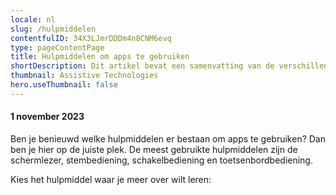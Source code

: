 ```yaml
---
locale: nl
slug: /hulpmiddelen
contentfulID: 34X3LJmrDDDm4n8CNM6evq
type: pageContentPage
title: Hulpmiddelen om apps te gebruiken
shortDescription: Dit artikel bevat een samenvatting van de verschillende soorten hulpmiddelen.
thumbnail: Assistive Technologies
hero.useThumbnail: false
---
```


#### 1 november 2023

Ben je benieuwd welke hulpmiddelen er bestaan om apps te gebruiken? Dan ben je hier op de juiste plek. De meest gebruikte hulpmiddelen zijn de schermlezer, stembediening, schakelbediening en toetsenbordbediening.

Kies het hulpmiddel waar je meer over wilt leren:

<LinkList title="List of assistive technologies on Android + iOS" isHighlighted={true}>
  <LinkListItem url="https://appt.org/nl/docs/android/features/talkback" title="TalkBack voor Android" pageTitle="TalkBack: schermlezer voor Android" shortDescription="Dit artikel bevat verdiepende informatie over de TalkBack schermlezer voor Android." icon="/img/light/screenreader.svg" iconAlt="Screen Reader icon"/>
  <LinkListItem url="https://appt.org/nl/docs/ios/features/voiceover" title="VoiceOver voor iOS" pageTitle="VoiceOver: schermlezer voor iOS" shortDescription="Dit artikel bevat verdiepende informatie over de VoiceOver schermlezer voor iOS." icon="/img/light/screenreader.svg" iconAlt="Screen Reader icon"/>
  <LinkListItem url="https://appt.org/nl/docs/android/features/voice-access" title="Voice Access voor Android" pageTitle="Voice Access: stembediening voor Android" shortDescription="Dit artikel bevat verdiepende informatie over de stembediening Voice Access voor Android." icon="/img/light/voiceaccess.svg" iconAlt="Voice Control icon"/>
  <LinkListItem url="https://appt.org/nl/docs/ios/features/voice-control" title="Voice Control voor iOS" pageTitle="Voice Control: stembediening voor iOS" shortDescription="Dit artikel bevat verdiepende informatie over de stembediening Voice Control voor iOS." icon="/img/light/voiceaccess.svg" iconAlt="Voice Control icon"/>
  <LinkListItem url="https://appt.org/nl/docs/android/features/switch-access" title="Toegang via schakelaar voor Android" pageTitle="Toegang via schakelaar voor Android" shortDescription="Dit artikel bevat verdiepende informatie over het gebruik van 'Toegang via schakelaar' om je Android toestel te bedienen." icon="/img/light/switchaccess.svg" iconAlt="Switch Access icon"/>
  <LinkListItem url="https://appt.org/nl/docs/ios/features/switch-control" title="Schakelbediening voor iOS" pageTitle="Schakelbediening voor iOS" shortDescription="Dit artikel bevat verdiepende informatie over het gebruik van schakelbediening om je iOS toestel te bedienen." icon="/img/light/switchaccess.svg" iconAlt="Switch Access icon"/>
  <LinkListItem url="https://appt.org/nl/docs/android/features/keyboard-access" title="Toetsenbordbediening voor Android" pageTitle="Toetsenbordbediening voor Android" shortDescription="Dit artikel bevat verdiepende informatie over het bedienen van je Android toestel met een toetsenbord." icon="/img/light/keyboard.svg" iconAlt="Keyboard Access icon"/>
  <LinkListItem url="https://appt.org/nl/docs/ios/features/keyboard-access" title="Toetsenbordbediening voor iOS" pageTitle="Toetsenbordbediening voor iOS" shortDescription="Dit artikel bevat verdiepende informatie over het bedienen van je iOS toestel met een toetsenbord." icon="/img/light/keyboard.svg" iconAlt="Keyboard Access icon"/>
</LinkList>
